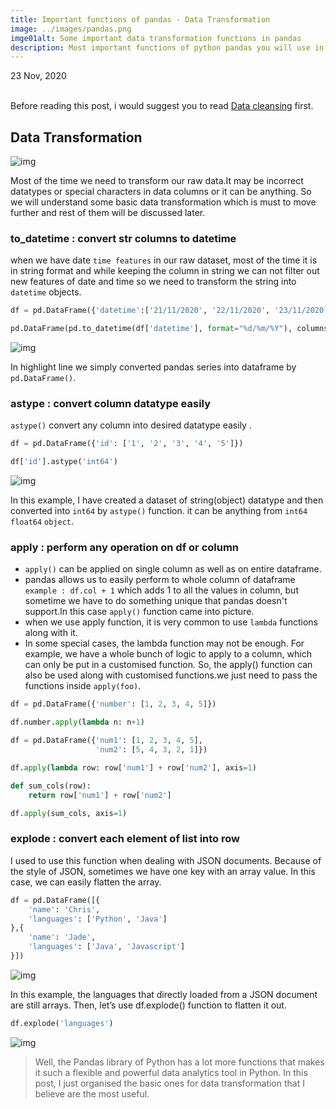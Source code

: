 ```yaml
---
title: Important functions of pandas - Data Transformation
image: ../images/pandas.png
imge01alt: Some important data transformation functions in pandas
description: Most important functions of python pandas you will use in your daily tasks while dealing with data like data manipulation, data cleaning, transformation and aggregation.
---
```

23 Nov, 2020  
<br />

Before reading this post, i would suggest you to read [Data cleansing](/notes/DS/important-functions-of-pandas-data-cleansing/) first.


## Data Transformation

![img](https://i.imgur.com/yXRdKRr.png)

Most of the time we need to transform our raw data.It may be incorrect datatypes or special characters in data columns or it can be anything.
So we will understand some basic data transformation which is must to move further and rest of them will be discussed later. 


### to_datetime : convert str columns to datetime

when we have date `time features` in our raw dataset, most of the time it is in string format and while keeping the column in 
string we can not filter out new features of date and time so we need to transform the string into `datetime` objects.

```python title=python highlight={3-4}
df = pd.DataFrame({'datetime':['21/11/2020', '22/11/2020', '23/11/2020']})   # object

pd.DataFrame(pd.to_datetime(df['datetime'], format="%d/%m/%Y"), columns=['datetime'])
```
![img](https://i.imgur.com/QsLmK5S.png)

In highlight line we simply converted pandas series into dataframe by `pd.DataFrame()`.


### astype : convert column datatype easily

`astype()` convert any column into desired datatype easily .

```python title=python highlight={3-4}
df = pd.DataFrame({'id': ['1', '2', '3', '4', '5']})

df['id'].astype('int64')

```
![img](https://i.imgur.com/Mp8ketn.png)

In this example, I have created a dataset of string(object) datatype and then converted into `int64` by `astype()` function.
it can be anything from `int64`  `float64`  `object`.

### apply : perform any operation on df or column

- `apply()` can be applied on single column as well as on entire dataframe.
- pandas allows us to easily perform to whole column of dataframe `example : df.col + 1` which adds 1 to all the values in column,
but sometime we have to do something unique that pandas doesn't support.In this case `apply()` function came into picture.
- when we use apply function, it is very common to use `lambda` functions along with it.
- In some special cases, the lambda function may not be enough. For example, we have a whole bunch of logic to apply to a column,
which can only be put in a customised function. So, the apply() function can also be used along with customised functions.we just need to pass the 
functions inside `apply(foo)`.

```python title=On-Single-Column highlight={3-4}
df = pd.DataFrame({'number': [1, 2, 3, 4, 5]})

df.number.apply(lambda n: n+1)
```

```python title=On-Entire-DataFrame highlight={4-5}
df = pd.DataFrame({'num1': [1, 2, 3, 4, 5],
                   'num2': [5, 4, 3, 2, 1]})

df.apply(lambda row: row['num1'] + row['num2'], axis=1)
```

```python title=Passing-Function-in-Apply highlight={4-5}
def sum_cols(row):
    return row['num1'] + row['num2']

df.apply(sum_cols, axis=1)
```

### explode : convert each element of list into row

I used to use this function when dealing with JSON documents. Because of the style of JSON, sometimes we have one key with an array value. In this case,
 we can easily flatten the array.
 
```python title=Custom-DataFrame
df = pd.DataFrame([{
    'name': 'Chris', 
    'languages': ['Python', 'Java']
},{
    'name': 'Jade',
    'languages': ['Java', 'Javascript']
}])
```
![img](https://i.imgur.com/PaFVUEB.png)

In this example, the languages that directly loaded from a JSON document are still arrays. Then, let’s use df.explode() function to flatten it out.

```python title=python
df.explode('languages')

```
![img](https://i.imgur.com/8Bj9II9.png)

> Well, the Pandas library of Python has a lot more functions that makes it such a flexible and powerful data analytics tool in Python. In this post, I just organised the basic ones for data transformation that I believe are the most useful.